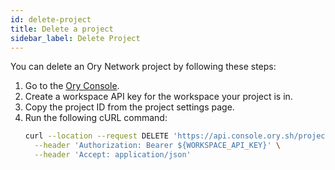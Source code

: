 ```yaml
---
id: delete-project
title: Delete a project
sidebar_label: Delete Project
---
```


You can delete an Ory Network project by following these steps:

1. Go to the [Ory Console](https://console.ory.sh).
2. Create a workspace API key for the workspace your project is in.
3. Copy the project ID from the project settings page.
4. Run the following cURL command:
   ```bash
   curl --location --request DELETE 'https://api.console.ory.sh/projects/${ORY_PROJECT_ID}' \
     --header 'Authorization: Bearer ${WORKSPACE_API_KEY}' \
     --header 'Accept: application/json'
   ```
